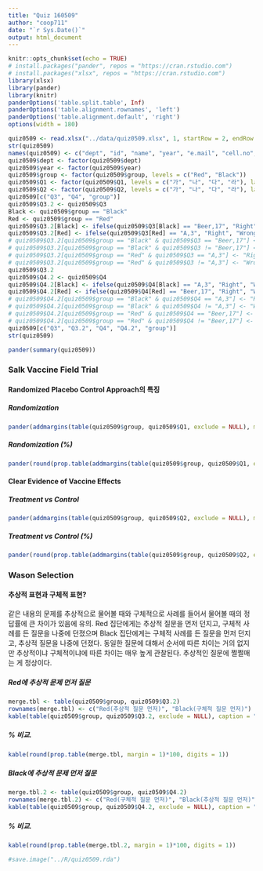 ```yaml
---
title: "Quiz 160509"
author: "coop711"
date: "`r Sys.Date()`"
output: html_document
---
```


```r
knitr::opts_chunk$set(echo = TRUE)
# install.packages("pander", repos = "https://cran.rstudio.com")
# install.packages("xlsx", repos = "https://cran.rstudio.com")
library(xlsx)
library(pander)
library(knitr)
panderOptions('table.split.table', Inf)
panderOptions('table.alignment.rownames', 'left')
panderOptions('table.alignment.default', 'right')
options(width = 180)
```

```r
quiz0509 <- read.xlsx("../data/quiz0509.xlsx", 1, startRow = 2, endRow = 66, colIndex = c(3:7, 9:14), colClasses = c(rep("character", 11)), stringsAsFactors = FALSE)
str(quiz0509)
names(quiz0509) <- c("dept", "id", "name", "year", "e.mail", "cell.no", "Q1", "Q2", "Q3", "Q4", "group")
quiz0509$dept <- factor(quiz0509$dept)
quiz0509$year <- factor(quiz0509$year)
quiz0509$group <- factor(quiz0509$group, levels = c("Red", "Black"))
quiz0509$Q1 <- factor(quiz0509$Q1, levels = c("가", "나", "다", "라"), labels = c("랜덤화", "가짜약 대조군", "이중눈가림", "층화"))
quiz0509$Q2 <- factor(quiz0509$Q2, levels = c("가", "나", "다", "라"), labels = c("28 vs 46", "28 vs 71", "28 vs 25", "25 vs 54"))
quiz0509[c("Q3", "Q4", "group")]
quiz0509$Q3.2 <- quiz0509$Q3
Black <- quiz0509$group == "Black"
Red <- quiz0509$group == "Red"
quiz0509$Q3.2[Black] <- ifelse(quiz0509$Q3[Black] == "Beer,17", "Right", "Wrong")
quiz0509$Q3.2[Red] <- ifelse(quiz0509$Q3[Red] == "A,3", "Right", "Wrong")
# quiz0509$Q3.2[quiz0509$group == "Black" & quiz0509$Q3 == "Beer,17"] <- "Right"
# quiz0509$Q3.2[quiz0509$group == "Black" & quiz0509$Q3 != "Beer,17"] <- "Wrong"
# quiz0509$Q3.2[quiz0509$group == "Red" & quiz0509$Q3 == "A,3"] <- "Right"
# quiz0509$Q3.2[quiz0509$group == "Red" & quiz0509$Q3 != "A,3"] <- "Wrong"
quiz0509$Q3.2
quiz0509$Q4.2 <- quiz0509$Q4
quiz0509$Q4.2[Black] <- ifelse(quiz0509$Q4[Black] == "A,3", "Right", "Wrong")
quiz0509$Q4.2[Red] <- ifelse(quiz0509$Q4[Red] == "Beer,17", "Right", "Wrong")
# quiz0509$Q4.2[quiz0509$group == "Black" & quiz0509$Q4 == "A,3"] <- "Right"
# quiz0509$Q4.2[quiz0509$group == "Black" & quiz0509$Q4 != "A,3"] <- "Wrong"
# quiz0509$Q4.2[quiz0509$group == "Red" & quiz0509$Q4 == "Beer,17"] <- "Right"
# quiz0509$Q4.2[quiz0509$group == "Red" & quiz0509$Q4 != "Beer,17"] <- "Wrong"
quiz0509[c("Q3", "Q3.2", "Q4", "Q4.2", "group")]
str(quiz0509)
```

```r
pander(summary(quiz0509))
```

### Salk Vaccine Field Trial

#### Randomized Placebo Control Approach의 특징 

##### Randomization

```r
pander(addmargins(table(quiz0509$group, quiz0509$Q1, exclude = NULL), margin = 1))
```

##### Randomization (%)

```r
pander(round(prop.table(addmargins(table(quiz0509$group, quiz0509$Q1, exclude = NULL), margin = 1), margin = 1)[4,]*100, digits = 1))
```

#### Clear Evidence of Vaccine Effects

##### Treatment vs Control

```r
pander(addmargins(table(quiz0509$group, quiz0509$Q2, exclude = NULL), margin = 1))
```

##### Treatment vs Control (%)

```r
pander(round(prop.table(addmargins(table(quiz0509$group, quiz0509$Q2, exclude = NULL), margin = 1), margin = 1)[4,]*100, digits = 1), caption = "쏘오크 예방주사의 효과")
```

### Wason Selection

#### 추상적 표현과 구체적 표현?

같은 내용의 문제를 추상적으로 물어볼 때와 구체적으로 사례를 들어서 물어볼 때의 정답률에 큰 차이가 있음에 유의. Red 집단에게는 추상적 질문을 먼저 던지고, 구체적 사례를 든 질문을 나중에 던졌으며 Black 집단에게는 구체적 사례를 든 질문을 먼저 던지고, 추상적 질문을 나중에 던졌다. 동일한 질문에 대해서 순서에 따른 차이는 거의 없지만 추상적이냐 구체적이냐에 따른 차이는 매우 높게 관찰된다. 추상적인 질문에 쩔쩔매는 게 정상이다.

##### Red에 추상적 문제 먼저 질문 

```r
merge.tbl <- table(quiz0509$group, quiz0509$Q3.2)
rownames(merge.tbl) <- c("Red(추상적 질문 먼저)", "Black(구체적 질문 먼저)") 
kable(table(quiz0509$group, quiz0509$Q3.2, exclude = NULL), caption = "Wason Selection 1 in red")
```

##### % 비교.  

```r
kable(round(prop.table(merge.tbl, margin = 1)*100, digits = 1))
```

##### Black에 추상적 문제 먼저 질문 

```r
merge.tbl.2 <- table(quiz0509$group, quiz0509$Q4.2)
rownames(merge.tbl.2) <- c("Red(구체적 질문 먼저)", "Black(추상적 질문 먼저)")
kable(table(quiz0509$group, quiz0509$Q4.2, exclude = NULL), caption = "Wason Selection 1 in Black")
```

##### % 비교.  

```r
kable(round(prop.table(merge.tbl.2, margin = 1)*100, digits = 1))
```

```r
#save.image("../R/quiz0509.rda")
```